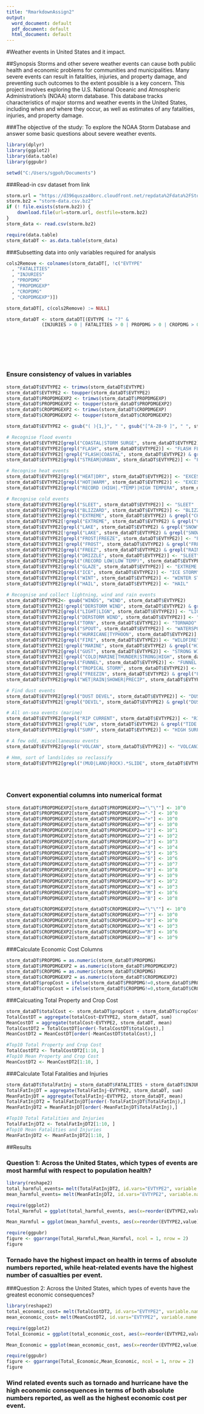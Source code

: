 ---
title: "RmarkdownAssign2"
output:
  word_document: default
  pdf_document: default
  html_document: default
---
#Weather events in United States and it impact.

##Synopsis
Storms and other severe weather events can cause both public health and economic problems for communities
and municipalities. Many severe events can result in fatalities, injuries, and property damage, and preventing
such outcomes to the extent possible is a key concern.
This project involves exploring the U.S. National Oceanic and Atmospheric Administration's (NOAA) storm
database. This database tracks characteristics of major storms and weather events in the United States,
including when and where they occur, as well as estimates of any fatalities, injuries, and property damage.

###The objective of the study: To explore the NOAA Storm Database and answer some basic questions about severe weather events. 

```{r eval=FALSE}
library(dplyr)
library(ggplot2)
library(data.table)
library(ggpubr)

setwd("C:/Users/sgpoh/Documents")
```

###Read-in csv dataset from link 

```{r echo=TRUE}
storm.url = "https://d396qusza40orc.cloudfront.net/repdata%2Fdata%2FStormData.csv.bz2"
storm.bz2 = "storm-data.csv.bz2"
if (! file.exists(storm.bz2)) {
    download.file(url=storm.url, destfile=storm.bz2)
}
storm_data <- read.csv(storm.bz2)

require(data.table)
storm_dataDT <- as.data.table(storm_data)
```

###Subsetting data into only variables required for analysis

```{r echo=TRUE}
cols2Remove <- colnames(storm_dataDT[, !c("EVTYPE"
  , "FATALITIES"
  , "INJURIES"
  , "PROPDMG"
  , "PROPDMGEXP"
  , "CROPDMG"
  , "CROPDMGEXP")])

storm_dataDT[, c(cols2Remove) := NULL]

storm_dataDT <- storm_dataDT[(EVTYPE != "?" & 
             (INJURIES > 0 | FATALITIES > 0 | PROPDMG > 0 | CROPDMG > 0)), c("EVTYPE"
                                                                            , "FATALITIES"
                                                                            , "INJURIES"
                                                                            , "PROPDMG"
                                                                            , "PROPDMGEXP"
                                                                            , "CROPDMG"
                                                                            , "CROPDMGEXP") ]
```

### Ensure consistency of values in variables

```{r echo=TRUE}
storm_dataDT$EVTYPE2 <- trimws(storm_dataDT$EVTYPE)
storm_dataDT$EVTYPE2 <- toupper(storm_dataDT$EVTYPE2)
storm_dataDT$PROPDMGEXP2 <- trimws(storm_dataDT$PROPDMGEXP)
storm_dataDT$PROPDMGEXP2 <- toupper(storm_dataDT$PROPDMGEXP2)
storm_dataDT$CROPDMGEXP2 <- trimws(storm_dataDT$CROPDMGEXP)
storm_dataDT$CROPDMGEXP2 <- toupper(storm_dataDT$CROPDMGEXP2)

storm_dataDT$EVTYPE2 <- gsub("( ){1,}", " ", gsub("[^A-Z0-9 ]", " ", storm_dataDT$EVTYPE2))

# Recognise flood events
storm_dataDT$EVTYPE2[grepl("COASTAL|STORM SURGE", storm_dataDT$EVTYPE2)] <- "COASTAL FLOOD"
storm_dataDT$EVTYPE2[grepl("FLASH", storm_dataDT$EVTYPE2)] <- "FLASH FLOOD"
storm_dataDT$EVTYPE2[!grepl("FLASH|COASTAL", storm_dataDT$EVTYPE2) & grepl("FLOOD", storm_dataDT$EVTYPE2)] <- "FLOOD"
storm_dataDT$EVTYPE2[grepl("STREAM|URBAN", storm_dataDT$EVTYPE2)] <- "FLOOD"

# Recognise heat events
storm_dataDT$EVTYPE2[grepl("HEAT|DRY", storm_dataDT$EVTYPE2)] <- "EXCESSIVE HEAT"
storm_dataDT$EVTYPE2[grepl("HOT|WARM", storm_dataDT$EVTYPE2)] <- "EXCESSIVE HEAT"
storm_dataDT$EVTYPE2[grepl("RECORD (HIGH|.*TEMP)|HIGH TEMPERA", storm_dataDT$EVTYPE2)] <- "EXCESSIVE HEAT"

# Recognise cold events
storm_dataDT$EVTYPE2[grepl("SLEET", storm_dataDT$EVTYPE2)] <- "SLEET"
storm_dataDT$EVTYPE2[grepl("BLIZZARD", storm_dataDT$EVTYPE2)] <- "BLIZZARD"
storm_dataDT$EVTYPE2[grepl("EXTREME", storm_dataDT$EVTYPE2) & grepl("CHILL|COLD", storm_dataDT$EVTYPE2)] <- "EXTREME COLD/WIND CHILL"
storm_dataDT$EVTYPE2[!grepl("EXTREME", storm_dataDT$EVTYPE2) & grepl("CHILL|COLD", storm_dataDT$EVTYPE2)] <- "COLD/WIND CHILL"
storm_dataDT$EVTYPE2[grepl("LAKE", storm_dataDT$EVTYPE2) & grepl("SNOW", storm_dataDT$EVTYPE2)] <- "LAKE-EFFECT SNOW"
storm_dataDT$EVTYPE2[!grepl("LAKE", storm_dataDT$EVTYPE2) & grepl("SNOW", storm_dataDT$EVTYPE2)] <- "HEAVY SNOW"
storm_dataDT$EVTYPE2[grepl("FROST|FREEZE", storm_dataDT$EVTYPE2)] <- "FROST/FREEZE"
storm_dataDT$EVTYPE2[!grepl("FROST", storm_dataDT$EVTYPE2) & grepl("FREEZE", storm_dataDT$EVTYPE2)] <- "SLEET"
storm_dataDT$EVTYPE2[grepl("FREEZ", storm_dataDT$EVTYPE2) & grepl("RAIN", storm_dataDT$EVTYPE2)] <- "SLEET"
storm_dataDT$EVTYPE2[grepl("DRIZZLE", storm_dataDT$EVTYPE2)] <- "SLEET"
storm_dataDT$EVTYPE2[grepl("(RECORD LOW|LOW TEMP)", storm_dataDT$EVTYPE2)] <- "EXTREME COLD/WIND CHILL"
storm_dataDT$EVTYPE2[grepl("GLAZE", storm_dataDT$EVTYPE2)] <- "EXTREME COLD/WIND CHILL"
storm_dataDT$EVTYPE2[grepl("ICE", storm_dataDT$EVTYPE2)] <- "ICE STORM"
storm_dataDT$EVTYPE2[grepl("WINT", storm_dataDT$EVTYPE2)] <- "WINTER STORM"
storm_dataDT$EVTYPE2[grepl("HAIL", storm_dataDT$EVTYPE2)] <- "HAIL"

# Recognise and collect lightning, wind and rain events
storm_dataDT$EVTYPE2<- gsub("WINDS", "WIND", storm_dataDT$EVTYPE2)
storm_dataDT$EVTYPE2[!grepl("DERSTORM WIND", storm_dataDT$EVTYPE2) & grepl("THUN|TSTM", storm_dataDT$EVTYPE2)] <- "LIGHTNING"
storm_dataDT$EVTYPE2[grepl("LIGHT|LIGN", storm_dataDT$EVTYPE2)] <- "LIGHTNING"
storm_dataDT$EVTYPE2[grepl("DERSTORM WIND", storm_dataDT$EVTYPE2)] <- "THUNDERSTORM WIND"
storm_dataDT$EVTYPE2[grepl("TORN", storm_dataDT$EVTYPE2)] <- "TORNADO"
storm_dataDT$EVTYPE2[grepl("SPOUT", storm_dataDT$EVTYPE2)] <- "WATERSPOUT"
storm_dataDT$EVTYPE2[grepl("HURRICANE|TYPHOON", storm_dataDT$EVTYPE2)] <- "HURRICANE (TYPHOON)"
storm_dataDT$EVTYPE2[grepl("FIRE", storm_dataDT$EVTYPE2)] <- "WILDFIRE"
storm_dataDT$EVTYPE2[!grepl("MARINE", storm_dataDT$EVTYPE2) & grepl("HIGH WIND", storm_dataDT$EVTYPE2)] <- "HIGH WIND"
storm_dataDT$EVTYPE2[grepl("GUST", storm_dataDT$EVTYPE2)] <- "STRONG WIND"
storm_dataDT$EVTYPE2[!grepl("COLD|MARINE|THUNDER|STRONG|HIGH", storm_dataDT$EVTYPE2) & grepl("WIND", storm_dataDT$EVTYPE2)] <- "STRONG WIND"
storm_dataDT$EVTYPE2[grepl("FUNNEL", storm_dataDT$EVTYPE2)] <- "FUNNEL CLOUD"
storm_dataDT$EVTYPE2[grepl("TROPICAL STORM", storm_dataDT$EVTYPE2)] <- "TROPICAL STORM"
storm_dataDT$EVTYPE2[!grepl("FREEZIN", storm_dataDT$EVTYPE2) & grepl("FOG|VOG", storm_dataDT$EVTYPE2)] <- "DENSE FOG"
storm_dataDT$EVTYPE2[grepl("WET|RAIN|SHOWER|PRECIP", storm_dataDT$EVTYPE2)] <- "HEAVY RAIN"

# Find dust events
storm_dataDT$EVTYPE2[grepl("DUST DEVEL", storm_dataDT$EVTYPE2)] <- "DUST DEVIL"
storm_dataDT$EVTYPE2[!grepl("DEVIL", storm_dataDT$EVTYPE2) & grepl("DUST", storm_dataDT$EVTYPE2)] <- "DUST STORM"

# All on-sea events (marine)
storm_dataDT$EVTYPE2[grepl("RIP CURRENT", storm_dataDT$EVTYPE2)] <- "RIP CURRENT"
storm_dataDT$EVTYPE2[!grepl("LOW", storm_dataDT$EVTYPE2) & grepl("TIDE|WAVE|SWELL", storm_dataDT$EVTYPE2)] <- "STORM SURGE/TIDE"
storm_dataDT$EVTYPE2[grepl("SURF", storm_dataDT$EVTYPE2)] <- "HIGH SURF"

# A few odd, miscellaneuosu events
storm_dataDT$EVTYPE2[grepl("VOLCAN", storm_dataDT$EVTYPE2)] <- "VOLCANIC ASH"

# Hmm, sort of landslides so reclassify
storm_dataDT$EVTYPE2[grepl("(MUD|LAND|ROCK).*SLIDE", storm_dataDT$EVTYPE2)] <- "LANDSLIDE"


                             
```

### Convert exponential columns into numerical format

```{r echo=TRUE}
storm_dataDT$PROPDMGEXP2[storm_dataDT$PROPDMGEXP2=="\"\""] <- 10^0
storm_dataDT$PROPDMGEXP2[storm_dataDT$PROPDMGEXP2=="-"] <- 10^0
storm_dataDT$PROPDMGEXP2[storm_dataDT$PROPDMGEXP2=="+"] <- 10^0
storm_dataDT$PROPDMGEXP2[storm_dataDT$PROPDMGEXP2=="0"] <- 10^0
storm_dataDT$PROPDMGEXP2[storm_dataDT$PROPDMGEXP2=="1"] <- 10^1
storm_dataDT$PROPDMGEXP2[storm_dataDT$PROPDMGEXP2=="2"] <- 10^2
storm_dataDT$PROPDMGEXP2[storm_dataDT$PROPDMGEXP2=="3"] <- 10^3
storm_dataDT$PROPDMGEXP2[storm_dataDT$PROPDMGEXP2=="4"] <- 10^4
storm_dataDT$PROPDMGEXP2[storm_dataDT$PROPDMGEXP2=="5"] <- 10^5
storm_dataDT$PROPDMGEXP2[storm_dataDT$PROPDMGEXP2=="6"] <- 10^6
storm_dataDT$PROPDMGEXP2[storm_dataDT$PROPDMGEXP2=="7"] <- 10^7
storm_dataDT$PROPDMGEXP2[storm_dataDT$PROPDMGEXP2=="8"] <- 10^8
storm_dataDT$PROPDMGEXP2[storm_dataDT$PROPDMGEXP2=="9"] <- 10^9
storm_dataDT$PROPDMGEXP2[storm_dataDT$PROPDMGEXP2=="H"] <- 10^2
storm_dataDT$PROPDMGEXP2[storm_dataDT$PROPDMGEXP2=="K"] <- 10^3
storm_dataDT$PROPDMGEXP2[storm_dataDT$PROPDMGEXP2=="M"] <- 10^6
storm_dataDT$PROPDMGEXP2[storm_dataDT$PROPDMGEXP2=="B"] <- 10^8

storm_dataDT$CROPDMGEXP2[storm_dataDT$CROPDMGEXP2=="\"\""] <- 10^0
storm_dataDT$CROPDMGEXP2[storm_dataDT$CROPDMGEXP2=="?"] <- 10^0
storm_dataDT$CROPDMGEXP2[storm_dataDT$CROPDMGEXP2=="0"] <- 10^0
storm_dataDT$CROPDMGEXP2[storm_dataDT$CROPDMGEXP2=="K"] <- 10^3
storm_dataDT$CROPDMGEXP2[storm_dataDT$CROPDMGEXP2=="M"] <- 10^6
storm_dataDT$CROPDMGEXP2[storm_dataDT$CROPDMGEXP2=="B"] <- 10^9

```
###Calculate Economic Cost Columns

```{r echo=TRUE}
storm_dataDT$PROPDMG = as.numeric(storm_dataDT$PROPDMG)
storm_dataDT$PROPDMGEXP2 = as.numeric(storm_dataDT$PROPDMGEXP2)
storm_dataDT$CROPDMG = as.numeric(storm_dataDT$CROPDMG)
storm_dataDT$CROPDMGEXP2 = as.numeric(storm_dataDT$CROPDMGEXP2)
storm_dataDT$propCost = ifelse(storm_dataDT$PROPDMG!=0,storm_dataDT$PROPDMG * storm_dataDT$PROPDMGEXP2,0)
storm_dataDT$cropCost = ifelse(storm_dataDT$CROPDMG!=0,storm_dataDT$CROPDMG * storm_dataDT$CROPDMGEXP2,0)
```

###Calcuating Total Property and Crop Cost

```{r echo=TRUE}

storm_dataDT$totalCost <- storm_dataDT$propCost + storm_dataDT$cropCost
TotalCostDT = aggregate(totalCost~EVTYPE2, storm_dataDT, sum)
MeanCostDT = aggregate(totalCost~EVTYPE2, storm_dataDT, mean)
TotalCostDT2 = TotalCostDT[order(-TotalCostDT$totalCost),]
MeanCostDT2 = MeanCostDT[order(-MeanCostDT$totalCost),]

#Top10 Total Property and Crop Cost
TotalCostDT2 <- TotalCostDT2[1:10, ]
#Top10 Mean Property and Crop Cost
MeanCostDT2 <- MeanCostDT2[1:10, ]

```

###Calculate Total Fatalities and Injuries

```{r echo=TRUE}
storm_dataDT$TotalFatInj = storm_dataDT$FATALITIES + storm_dataDT$INJURIES
TotalFatInjDT = aggregate(TotalFatInj~EVTYPE2, storm_dataDT, sum)
MeanFatInjDT = aggregate(TotalFatInj~EVTYPE2, storm_dataDT, mean)
TotalFatInjDT2 = TotalFatInjDT[order(-TotalFatInjDT$TotalFatInj),]
MeanFatInjDT2 = MeanFatInjDT[order(-MeanFatInjDT$TotalFatInj),]

#Top10 Total Fatalities and Injuries
TotalFatInjDT2 <- TotalFatInjDT2[1:10, ]
#Top10 Mean Fatalities and Injuries
MeanFatInjDT2 <- MeanFatInjDT2[1:10, ]
```

##Results

### Question 1: Across the United States, which types of events are most harmful with respect to population health?

```{r echo=TRUE}

library(reshape2)
total_harmful_events= melt(TotalFatInjDT2, id.vars="EVTYPE2", variable.name = "harmful")
mean_harmful_events= melt(MeanFatInjDT2, id.vars="EVTYPE2", variable.name = "harmful")

require(ggplot2)
Total_Harmful = ggplot(total_harmful_events, aes(x=reorder(EVTYPE2,value), y=value, fill=harmful)) + geom_bar(stat="identity") + coord_flip() + ggtitle("Total Casualties per Event Type") + xlab("Event type") + ylab("# Casualties")

Mean_Harmful = ggplot(mean_harmful_events, aes(x=reorder(EVTYPE2,value), y=value, fill=harmful)) + geom_bar(stat="identity") + coord_flip() + ggtitle("Average Casualties per Event Type") + xlab("Event type") + ylab("# Casualties")

require(ggpubr)
figure <- ggarrange(Total_Harmful,Mean_Harmful, ncol = 1, nrow = 2)
figure

```

### Tornado have the highest impact on health in terms of absolute numbers reported, while heat-related events have the highest number of casualties per event.

###Question 2: Across the United States, which types of events have the greatest economic consequences?

```{r echo=TRUE}
library(reshape2)
total_economic_cost= melt(TotalCostDT2, id.vars="EVTYPE2", variable.name = "economic")
mean_economic_cost= melt(MeanCostDT2, id.vars="EVTYPE2", variable.name = "economic")

require(ggplot2)
Total_Economic = ggplot(total_economic_cost, aes(x=reorder(EVTYPE2,value), y=value, fill=economic)) + geom_bar(stat="identity") + coord_flip() + ggtitle("Total Cost per Event Type") + xlab("Event type") + ylab("Economic Cost")

Mean_Economic = ggplot(mean_economic_cost, aes(x=reorder(EVTYPE2,value), y=value, fill=economic)) + geom_bar(stat="identity") + coord_flip() + ggtitle("Average Cost per Event Type") + xlab("Event type") + ylab("Economic Cost")

require(ggpubr)
figure <- ggarrange(Total_Economic,Mean_Economic, ncol = 1, nrow = 2)
figure

```
### Wind related events such as tornado and hurricane have the high economic consequences in terms of both absolute numbers reported, as well as the highest economic cost per event.